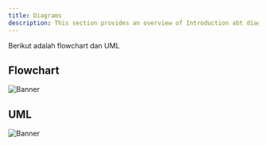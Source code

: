 ```yaml
---
title: Diagrams
description: This section provides an overview of Introduction abt diagram.
---
```


Berikut adalah flowchart dan UML
## Flowchart

![Banner](/images/flowchart.png)

## UML

![Banner](/images/uml.png)